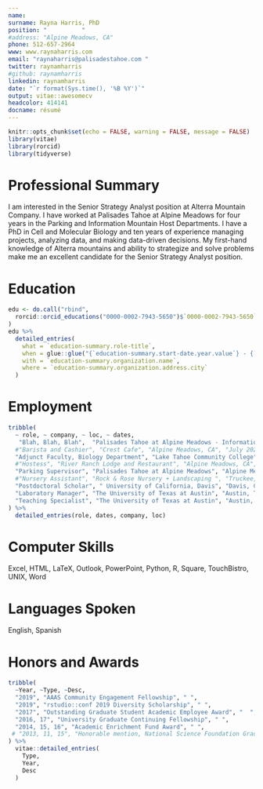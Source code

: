 ```yaml
---
name:  
surname: Rayna Harris, PhD
position: "          "
#address: "Alpine Meadows, CA"
phone: 512-657-2964
www: www.raynaharris.com
email: "raynaharris@palisadestahoe.com "
twitter: raynamharris
#github: raynamharris
linkedin: raynamharris
date: "`r format(Sys.time(), '%B %Y')`"
output: vitae::awesomecv
headcolor: 414141
docname: résumé
---
```


```r
knitr::opts_chunk$set(echo = FALSE, warning = FALSE, message = FALSE)
library(vitae)
library(rorcid)
library(tidyverse)
```

# Professional Summary

I am interested in the Senior Strategy Analyst position at Alterra Mountain Company. I have worked at Palisades Tahoe at Alpine Meadows for four years in the Parking and Information Mountain Host Departments. I have a PhD in Cell and Molecular Biology and ten years of experience managing projects, analyzing data, and making data-driven decisions. My first-hand knowledge of Alterra mountains and ability to strategize and solve problems make me an excellent candidate for the Senior Strategy Analyst position.

# Education


```r

edu <- do.call("rbind",
  rorcid::orcid_educations("0000-0002-7943-5650")$`0000-0002-7943-5650`$`affiliation-group`$summaries
)
edu %>%
  detailed_entries(
    what = `education-summary.role-title`,
    when = glue::glue("{`education-summary.start-date.year.value`} - {`education-summary.end-date.year.value`}"),
    with = `education-summary.organization.name`,
    where = `education-summary.organization.address.city`
  )
```

# Employment

```r
tribble(
  ~ role, ~ company, ~ loc, ~ dates, 
   "Blah, Blah, Blah",  "Palisades Tahoe at Alpine Meadows - Information Mountain Host Lead", "Alpine Meadows, CA", "Oct 2023 - Current",
  #"Barista and Cashier", "Crest Cafe", "Alpine Meadows, CA", "July 2023 - Present", 
  "Adjunct Faculty, Biology Department", "Lake Tahoe Community College", "South Lake Tahoe, CA", "Jan 2023 - June 2024", 
  #"Hostess", "River Ranch Lodge and Restaurant", "Alpine Meadows, CA", "Aug 2021 - Present", 
  "Parking Supervisor", "Palisades Tahoe at Alpine Meadows", "Alpine Meadows, CA", "Nov 2020 - Jul 2023",
  #"Nursery Assistant", "Rock & Rose Nursery + Landscaping ", "Truckee, CA","Jun 2020 - Oct 2021",
  "Postdoctoral Scholar", " University of California, Davis", "Davis, CA", "May 2018 - Apr 2023",
  "Laboratory Manager", "The University of Texas at Austin", "Austin, TX", "Oct 2010 - Sep 2012", 
  "Teaching Specialist", "The University of Texas at Austin", "Austin, TX", "Jan 2007 - Dec 2010", 
) %>% 
  detailed_entries(role, dates, company, loc)
```

# Computer Skills

Excel, HTML, LaTeX, Outlook, PowerPoint, Python, R, Square, TouchBistro, UNIX, Word     

# Languages Spoken

English, Spanish

# Honors and Awards

```r

tribble(
  ~Year, ~Type, ~Desc,
  "2019", "AAAS Community Engagement Fellowship", " ",
  "2019", "rstudio::conf 2019 Diversity Scholarship", " ",
  "2017", "Outstanding Graduate Student Academic Employee Award", "  ",
  "2016, 17", "University Graduate Continuing Fellowship", " ",
  "2014, 15, 16", "Academic Enrichment Fund Award", " ",
 # "2013, 11, 15", "Honorable mention, National Science Foundation Graduate Research Fellowship", " ",
) %>% 
  vitae::detailed_entries(
    Type,
    Year, 
    Desc
  )

```
